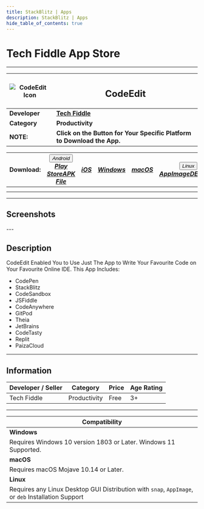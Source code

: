 ```yaml
---
title: StackBlitz | Apps
description: StackBlitz | Apps
hide_table_of_contents: true
---
```


# Tech Fiddle App Store

---

| ![CodeEdit Icon](https://cdn.jsdelivr.net/gh/Comp-Labs/cdn/img/apps/applestore.webp) | <h2>CodeEdit</h2>                                                       |
| ------------------------------------------------------------------------------------ | ----------------------------------------------------------------------- |
| **Developer**                                                                        | [**Tech Fiddle**](https://complabs.in/apps)                             |
| **Category**                                                                         | **Productivity**                                                        |
| **NOTE:**                                                                            | **Click on the Button for Your Specific Platform to Download the App.** |

| **Download:** | <div className="appsDropdown "><button className=" button button--primary"><i className="fa-brands fa-android" /> Android <i className="fa-solid fa-caret-down" /></button><div className="appsDropdown-content"><a className="" href="#">Play Store</a><a className="" href="#">APK File</a></div></div> | <a href="#" target="_blank" rel="noopener noreferrer" className="button button--primary "><i className="fa-brands fa-app-store-ios" /> iOS</a> | <a href="#" target="_blank" rel="noopener noreferrer" className="button button--primary"><i className="fa-brands fa-windows" /> Windows</a> | <a href="#" target="_blank" rel="noopener noreferrer" className="button button--primary"><i className="fa-brands fa-apple" /> macOS</a> | <div className="appsDropdown"><button className="button button--primary"><i className="fa-brands fa-linux" /> Linux <i className="fa-solid fa-caret-down" /></button><div className="appsDropdown-content"><a href="#">AppImage</a><a href="#">DEB</a><a href="#">Snap</a></div></div> |
| :-----------: | :-------------------------------------------------------------------------------------------------------------------------------------------------------------------------------------------------------------------------------------------------------------------------------------------------------: | :--------------------------------------------------------------------------------------------------------------------------------------------: | :-----------------------------------------------------------------------------------------------------------------------------------------: | :-------------------------------------------------------------------------------------------------------------------------------------: | :------------------------------------------------------------------------------------------------------------------------------------------------------------------------------------------------------------------------------------------------------------------------------------: |
|               |                                                                                                                                                                                                                                                                                                           |                                                                                                                                                |                                                                                                                                             |                                                                                                                                         |                                                                                                                                                                                                                                                                                        |
|               |                                                                                                                                                                                                                                                                                                           |                                                                                                                                                |                                                                                                                                             |                                                                                                                                         |                                                                                                                                                                                                                                                                                        |

---

## Screenshots

<Tabs className="unique-tabs" groupId="screenshot-os" queryString>
  <TabItem value="android" label="Android">
    <ShowcaseCarousel
      aspectRatio={6000 / 4000}
      sites={[
        {
          name: "Android Screenshot 1",
          image: "https://cdn.jsdelivr.net/gh/Comp-Labs/cdn/img/default.jpg",
          url: "",
        },
        {
          name: "Android Screenshot 2",
          image: "https://cdn.jsdelivr.net/gh/Comp-Labs/cdn/img/default.jpg",
          url: "",
        },
        {
          name: "Android Screenshot 3",
          image: "https://cdn.jsdelivr.net/gh/Comp-Labs/cdn/img/default.jpg",
          url: "",
        },
      ]}
    />
  </TabItem>
  <TabItem value="windows" label="Windows">
    <ShowcaseCarousel
      aspectRatio={6000 / 4000}
      sites={[
        {
          name: "Windows Screenshot 1",
          image: "https://cdn.jsdelivr.net/gh/Comp-Labs/cdn/img/default.jpg",
          url: "",
        },
        {
          name: "Windows Screenshot 2",
          image: "https://cdn.jsdelivr.net/gh/Comp-Labs/cdn/img/default.jpg",
          url: "",
        },
        {
          name: "Windows Screenshot 3",
          image: "https://cdn.jsdelivr.net/gh/Comp-Labs/cdn/img/default.jpg",
          url: "",
        },
      ]}
    />
  </TabItem>
  <TabItem value="linux" label="Linux">
    <ShowcaseCarousel
      aspectRatio={6000 / 4000}
      sites={[
        {
          name: "Linux Screenshot 1",
          image: "https://cdn.jsdelivr.net/gh/Comp-Labs/cdn/img/default.jpg",
          url: "",
        },
        {
          name: "Linux Screenshot 2",
          image: "https://cdn.jsdelivr.net/gh/Comp-Labs/cdn/img/default.jpg",
          url: "",
        },
        {
          name: "Linux Screenshot 3",
          image: "https://cdn.jsdelivr.net/gh/Comp-Labs/cdn/img/default.jpg",
          url: "",
        },
      ]}
    />
  </TabItem>
</Tabs>
---

## Description

CodeEdit Enabled You to Use Just The App to Write Your Favourite Code on Your Favourite Online IDE. This App Includes:

- CodePen
- StackBlitz
- CodeSandbox
- JSFiddle
- CodeAnywhere
- GitPod
- Theia
- JetBrains
- CodeTasty
- Replit
- PaizaCloud

---

## Information

| Developer / Seller | Category     | Price | Age Rating |
| ------------------ | ------------ | ----- | ---------- |
| Tech Fiddle        | Productivity | Free  | 3+         |

---

| **Compatibility**                                                                                  |
| -------------------------------------------------------------------------------------------------- |
| **Windows**                                                                                        |
| Requires Windows 10 version 1803 or Later. Windows 11 Supported.                                   |
| **macOS**                                                                                          |
| Requires macOS Mojave 10.14 or Later.                                                              |
| **Linux**                                                                                          |
| Requires any Linux Desktop GUI Distribution with `snap`, `AppImage`, or `deb` Installation Support |
